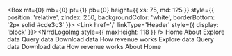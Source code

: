 <Box
  mt={0}
  mb={0}
  pt={1}
  pb={0}
  height={{ xs: 75, md: 125 }}
  style={{ position: 'relative', zIndex: 250, backgroundColor: 'white', borderBottom: '2px solid #cde3c3' }}>
  <Container maxWidth="lg">
    <Grid container>
      <Grid item xs={8} sm={4}>
        <Link href='/' linkType='Header' style={{ display: 'block' }}><NrrdLogoImg style={{ maxHeight: 118 }} /></Link>
      </Grid>
      <Hidden smDown>
        <Grid item sm={8}>
          <Grid container justify='flex-end'>
            <Box mt={1} mb={3.5}>
              <Link href='/' linkType='Header'>Home</Link>
              <Link href='/about' linkType='Header'>About</Link>
              <SearchSite />
            </Box>
          </Grid>
          <Grid container justify='flex-end'>
            <Link href='/explore' linkType='Header'>Explore data</Link>
            <Link href='/query-data' linkType='Header'>Query data</Link>
            <Link href='/downloads' linkType='Header'>Download data</Link>
            <Link href='/how-revenue-works' linkType='Header'>How revenue works</Link>
          </Grid>
        </Grid>
      </Hidden>
      <Hidden mdUp>
        <Grid item xs={4} sm={8}>
          <Grid container justify='flex-end'>
            <MobileMenu>
              <SearchSite isMobile={true} />
              <Link href='/explore' linkType='Header'>Explore data</Link>
              <Link href='/query-data' linkType='Header'>Query data</Link>
              <Link href='/downloads' linkType='Header'>Download data</Link>
              <Link href='/how-revenue-works' linkType='Header'>How revenue works</Link>
              <Link href='/about' linkType='Header'>About</Link>
              <Link href='/' linkType='Header'>Home</Link>
            </MobileMenu>
          </Grid>
        </Grid>
      </Hidden>
    </Grid>
  </Container>
</Box>
